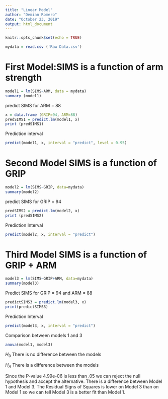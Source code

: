 ---
title: "Linear Model"
author: "Demian Romero"
date: "October 23, 2019"
output: html_document
---

```{r setup, include=FALSE}
knitr::opts_chunk$set(echo = TRUE)
```


```{r}
mydata = read.csv ('Raw Data.csv')
```

# First Model:SIMS is a function of arm strength

```{r}
model1 = lm(SIMS~ARM, data = mydata)
summary (model1)
```
predict SIMS for ARM = 88

```{r}
x = data.frame (GRIP=94, ARM=88)
predSIMS1 = predict.lm(model1, x)
print (predSIMS1)
```
Prediction interval
```{r}
predict(model1, x, interval = "predict", level = 0.95)
```


# Second Model SIMS is a function of GRIP
```{r}
model2 = lm(SIMS~GRIP, data=mydata)
summary(model2)
```

predict SIMS for GRIP = 94

```{r}
predSIMS2 = predict.lm(model2, x)
print (predSIMS2)

```
Prediction Interval
```{r}
predict(model2, x, interval = "predict")
```



# Third Model SIMS is a function of GRIP + ARM

```{r}
model3 = lm(SIMS~GRIP+ARM, data=mydata)
summary(model3)
```

Predict SIMS for GRIP = 94 and ARM = 88

```{r}
predictSIMS3 = predict.lm(model3, x)
print(predictSIMS3)
```

Prediction Interval
```{r}
predict(model3, x, interval = "predict")
```

Comparison between models 1 and 3
```{r}
anova(model1, model3)
```

$H_0$ There is no difference between the models  

$H_A$ There is a  difference between the models

Since the P-value 4.99e-06 is less than .05 we can reject the null hypothesis and accept the alternative. There is a difference between Model 1 and Model 3. The Residual Signs of Squares is lower on Model 3 than on Model 1 so we can tell Model 3 is a better fit than Model 1. 